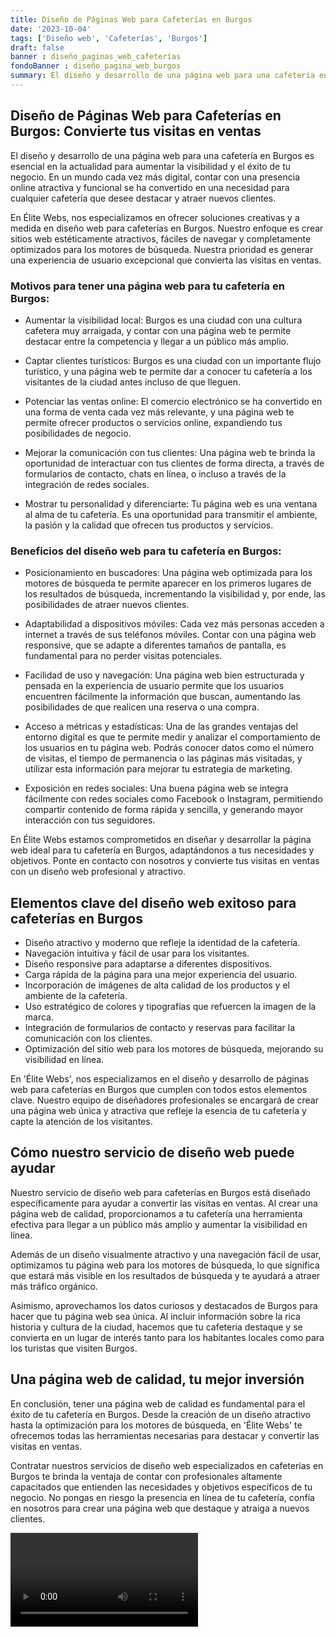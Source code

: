 ```yaml
---
title: Diseño de Páginas Web para Cafeterías en Burgos
date: '2023-10-04'
tags: ['Diseño web', 'Cafeterías', 'Burgos']
draft: false
banner : diseño_paginas_web_cafeterías
fondoBanner : diseño_pagina_web_burgos
summary: El diseño y desarrollo de una página web para una cafetería en Burgos es esencial en la actualidad para aumentar la visibilidad y el éxito de tu negocio. En un mundo cada vez más digital, contar con una presencia online atractiva y funcional se ha convertido en una necesidad para cualquier cafetería que desee destacar y atraer nuevos clientes.
---
```


## Diseño de Páginas Web para Cafeterías en Burgos: Convierte tus visitas en ventas

El diseño y desarrollo de una página web para una cafetería en Burgos es esencial en la actualidad para aumentar la visibilidad y el éxito de tu negocio. En un mundo cada vez más digital, contar con una presencia online atractiva y funcional se ha convertido en una necesidad para cualquier cafetería que desee destacar y atraer nuevos clientes.

En Élite Webs, nos especializamos en ofrecer soluciones creativas y a medida en diseño web para cafeterías en Burgos. Nuestro enfoque es crear sitios web estéticamente atractivos, fáciles de navegar y completamente optimizados para los motores de búsqueda. Nuestra prioridad es generar una experiencia de usuario excepcional que convierta las visitas en ventas.

### Motivos para tener una página web para tu cafetería en Burgos:

- Aumentar la visibilidad local: Burgos es una ciudad con una cultura cafetera muy arraigada, y contar con una página web te permite destacar entre la competencia y llegar a un público más amplio.

- Captar clientes turísticos: Burgos es una ciudad con un importante flujo turístico, y una página web te permite dar a conocer tu cafetería a los visitantes de la ciudad antes incluso de que lleguen.

- Potenciar las ventas online: El comercio electrónico se ha convertido en una forma de venta cada vez más relevante, y una página web te permite ofrecer productos o servicios online, expandiendo tus posibilidades de negocio.

- Mejorar la comunicación con tus clientes: Una página web te brinda la oportunidad de interactuar con tus clientes de forma directa, a través de formularios de contacto, chats en línea, o incluso a través de la integración de redes sociales.

- Mostrar tu personalidad y diferenciarte: Tu página web es una ventana al alma de tu cafetería. Es una oportunidad para transmitir el ambiente, la pasión y la calidad que ofrecen tus productos y servicios.

### Beneficios del diseño web para tu cafetería en Burgos:

- Posicionamiento en buscadores: Una página web optimizada para los motores de búsqueda te permite aparecer en los primeros lugares de los resultados de búsqueda, incrementando la visibilidad y, por ende, las posibilidades de atraer nuevos clientes.

- Adaptabilidad a dispositivos móviles: Cada vez más personas acceden a internet a través de sus teléfonos móviles. Contar con una página web responsive, que se adapte a diferentes tamaños de pantalla, es fundamental para no perder visitas potenciales.

- Facilidad de uso y navegación: Una página web bien estructurada y pensada en la experiencia de usuario permite que los usuarios encuentren fácilmente la información que buscan, aumentando las posibilidades de que realicen una reserva o una compra.

- Acceso a métricas y estadísticas: Una de las grandes ventajas del entorno digital es que te permite medir y analizar el comportamiento de los usuarios en tu página web. Podrás conocer datos como el número de visitas, el tiempo de permanencia o las páginas más visitadas, y utilizar esta información para mejorar tu estrategia de marketing.

- Exposición en redes sociales: Una buena página web se integra fácilmente con redes sociales como Facebook o Instagram, permitiendo compartir contenido de forma rápida y sencilla, y generando mayor interacción con tus seguidores.

En Élite Webs estamos comprometidos en diseñar y desarrollar la página web ideal para tu cafetería en Burgos, adaptándonos a tus necesidades y objetivos. Ponte en contacto con nosotros y convierte tus visitas en ventas con un diseño web profesional y atractivo.

<GifSeo />

<Cta />

## Elementos clave del diseño web exitoso para cafeterías en Burgos

- Diseño atractivo y moderno que refleje la identidad de la cafetería.
- Navegación intuitiva y fácil de usar para los visitantes.
- Diseño responsive para adaptarse a diferentes dispositivos.
- Carga rápida de la página para una mejor experiencia del usuario.
- Incorporación de imágenes de alta calidad de los productos y el ambiente de la cafetería.
- Uso estratégico de colores y tipografías que refuercen la imagen de la marca.
- Integración de formularios de contacto y reservas para facilitar la comunicación con los clientes.
- Optimización del sitio web para los motores de búsqueda, mejorando su visibilidad en línea.

En 'Élite Webs', nos especializamos en el diseño y desarrollo de páginas web para cafeterías en Burgos que cumplen con todos estos elementos clave. Nuestro equipo de diseñadores profesionales se encargará de crear una página web única y atractiva que refleje la esencia de tu cafetería y capte la atención de los visitantes. 

## Cómo nuestro servicio de diseño web puede ayudar

Nuestro servicio de diseño web para cafeterías en Burgos está diseñado específicamente para ayudar a convertir las visitas en ventas. Al crear una página web de calidad, proporcionamos a tu cafetería una herramienta efectiva para llegar a un público más amplio y aumentar la visibilidad en línea.

Además de un diseño visualmente atractivo y una navegación fácil de usar, optimizamos tu página web para los motores de búsqueda, lo que significa que estará más visible en los resultados de búsqueda y te ayudará a atraer más tráfico orgánico.

Asimismo, aprovechamos los datos curiosos y destacados de Burgos para hacer que tu página web sea única. Al incluir información sobre la rica historia y cultura de la ciudad, hacemos que tu cafetería destaque y se convierta en un lugar de interés tanto para los habitantes locales como para los turistas que visiten Burgos.

## Una página web de calidad, tu mejor inversión

En conclusión, tener una página web de calidad es fundamental para el éxito de tu cafetería en Burgos. Desde la creación de un diseño atractivo hasta la optimización para los motores de búsqueda, en 'Élite Webs' te ofrecemos todas las herramientas necesarias para destacar y convertir las visitas en ventas.

Contratar nuestros servicios de diseño web especializados en cafeterías en Burgos te brinda la ventaja de contar con profesionales altamente capacitados que entienden las necesidades y objetivos específicos de tu negocio. No pongas en riesgo la presencia en línea de tu cafetería, confía en nosotros para crear una página web que destaque y atraiga a nuevos clientes.

<Video />

<CtaBot job='Cafeterías' city='Burgos'/>

<Gmaps query='Burgos+españa+maps' />